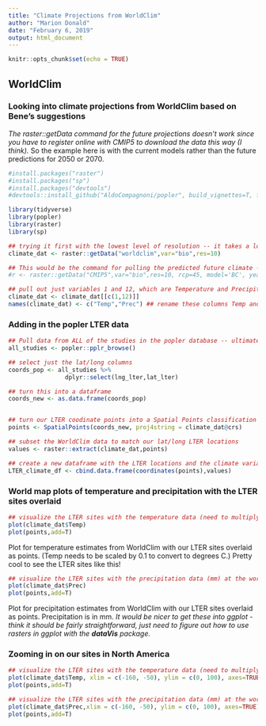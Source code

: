 ```yaml
---
title: "Climate Projections from WorldClim"
author: "Marion Donald"
date: "February 6, 2019"
output: html_document
---
```


```r
knitr::opts_chunk$set(echo = TRUE)
```

## WorldClim
### Looking into climate projections from WorldClim based on Bene's suggestions 
*The raster::getData command for the future projections doesn't work since you have to register online with CMIP5 to download the data this way (I think).*
So the example here is with the current models rather than the future predictions for 2050 or 2070.


```r
#install.packages("raster")
#install.packages("sp")
#install.packages("devtools")
#devtools::install_github("AldoCompagnoni/popler", build_vignettes=T, force=T)

library(tidyverse)
library(popler)
library(raster)
library(sp)

## trying it first with the lowest level of resolution -- it takes a long time to download at the higher resolutions
climate_dat <- raster::getData("worldclim",var="bio",res=10)

## This would be the command for pulling the predicted future climate - but it's not working
#r <- raster::getData("CMIP5",var="bio",res=10, rcp=45, model='BC', year = 50)

## pull out just variables 1 and 12, which are Temperature and Precipitation according to the metadata
climate_dat <- climate_dat[[c(1,12)]]
names(climate_dat) <- c("Temp","Prec") ## rename these columns Temp and Prec

```

### Adding in the popler LTER data

```r
## Pull data from ALL of the studies in the popler database -- ultimately, we'll want to filter this to match with the ones we've used in the population estimates
all_studies <- popler::pplr_browse()

## select just the lat/long columns
coords_pop <- all_studies %>% 
                dplyr::select(lng_lter,lat_lter) 

## turn this into a dataframe 
coords_new <- as.data.frame(coords_pop)


## turn our LTER coodinate points into a Spatial Points classification
points <- SpatialPoints(coords_new, proj4string = climate_dat@crs)

## subset the WorldClim data to match our lat/long LTER locations
values <- raster::extract(climate_dat,points)

## create a new dataframe with the LTER locations and the climate variables, just to see it
LTER_climate_df <- cbind.data.frame(coordinates(points),values)

```
### World map plots of temperature and precipitation with the LTER sites overlaid
```r
## visualize the LTER sites with the temperature data (need to multiply temp by 0.1 to get it into the correct format for degrees C)
plot(climate_dat$Temp)
plot(points,add=T)
```


Plot for temperature estimates from WorldClim with our LTER sites overlaid as points. (Temp needs to be scaled by 0.1 to convert to degrees C.) Pretty cool to see the LTER sites like this!

```r
## visualize the LTER sites with the precipitation data (mm) at the world scale
plot(climate_dat$Prec)
plot(points,add=T)
```


Plot for precipitation estimates from WorldClim with our LTER sites overlaid as points. Precipitation is in mm.
*It would be nicer to get these into ggplot - think it should be fairly straightforward, just need to figure out how to use rasters in ggplot with the **dataVis** package.*

### Zooming in on our sites in North America

```r
## visualize the LTER sites with the temperature data (need to multiply temp by 0.1 to get it into the correct format for degrees C)
plot(climate_dat$Temp, xlim = c(-160, -50), ylim = c(0, 100), axes=TRUE)
plot(points,add=T)
```

```r
## visualize the LTER sites with the precipitation data (mm) at the world scale
plot(climate_dat$Prec,xlim = c(-160, -50), ylim = c(0, 100), axes=TRUE)
plot(points,add=T)
```


